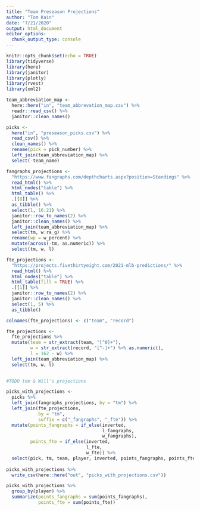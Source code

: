 ```yaml
---
title: "Team Preseason Projections"
author: "Tom Kain"
date: "7/21/2020"
output: html_document
editor_options: 
  chunk_output_type: console
---
```


```r
knitr::opts_chunk$set(echo = TRUE)
library(tidyverse)
library(here)
library(janitor)
library(plotly)
library(rvest)
library(xml2)
```

```r
team_abbreviation_map <-
  here::here("in", "team_abbrevation_map.csv") %>% 
  readr::read_csv() %>% 
  janitor::clean_names()

picks <-
  here("in", "preseason_picks.csv") %>% 
  read_csv() %>% 
  clean_names() %>% 
  rename(pick = pick_number) %>% 
  left_join(team_abbreviation_map) %>% 
  select(-team_name)

fangraphs_projections <-
  "https://www.fangraphs.com/depthcharts.aspx?position=Standings" %>%
  read_html() %>%
  html_nodes("table") %>%
  html_table() %>%
  .[[8]] %>%
  as_tibble() %>%
  select(1, 16:21) %>%
  janitor::row_to_names(2) %>%
  janitor::clean_names() %>% 
  left_join(team_abbreviation_map) %>% 
  select(tm, w:ra_g) %>% 
  rename(wp = w_percent) %>% 
  mutate(across(-tm, as.numeric)) %>% 
  select(tm, w, l)

fte_projections <- 
  "https://projects.fivethirtyeight.com/2021-mlb-predictions/" %>% 
  read_html() %>% 
  html_nodes("table") %>% 
  html_table(fill = TRUE) %>% 
  .[[1]] %>% 
  janitor::row_to_names(2) %>% 
  janitor::clean_names() %>% 
  select(1, 5) %>% 
  as_tibble() 

colnames(fte_projections) <- c("team", "record")

fte_projections <- 
  fte_projections %>% 
  mutate(team = str_extract(team, "[^0]+"),
         w = str_extract(record, "[^-]+") %>% as.numeric(),
         l = 162 - w) %>% 
  left_join(team_abbreviation_map) %>% 
  select(tm, w, l)
  

#TODO tom & Will's projections
```

```r

picks_with_projections <-
  picks %>% 
  left_join(fangraphs_projections, by = "tm") %>% 
  left_join(fte_projections, 
            by = "tm", 
            suffix = c("_fangraphs", "_fte")) %>% 
  mutate(points_fangraphs = if_else(inverted, 
                                    l_fangraphs, 
                                    w_fangraphs),
         points_fte = if_else(inverted, 
                              l_fte, 
                              w_fte)) %>% 
  select(pick, tm, team, player, inverted, points_fangraphs, points_fte)
  
picks_with_projections %>% 
  write_csv(here::here("out", "picks_with_projections.csv"))

picks_with_projections %>% 
  group_by(player) %>% 
  summarize(points_fangraphs = sum(points_fangraphs),
            points_fte = sum(points_fte))
```